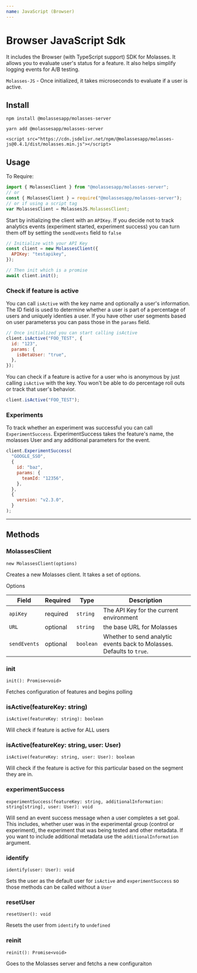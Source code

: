 ```yaml
---
name: JavaScript (Browser)
---
```



# Browser JavaScript Sdk

It includes the Browser (with TypeScript support) SDK for Molasses. It allows you to evaluate user's status for a feature. It also helps simplify logging events for A/B testing.

`Molasses-JS` - Once initialized, it takes microseconds to evaluate if a user is active.

## Install

```
npm install @molassesapp/molasses-server

yarn add @molassesapp/molasses-server

<script src="https://cdn.jsdelivr.net/npm/@molassesapp/molasses-js@0.4.1/dist/molasses.min.js"></script>
```

## Usage

To Require:

```js
import { MolassesClient } from "@molassesapp/molasses-server";
// or
const { MolassesClient } = require("@molassesapp/molasses-server");
// or if using a script tag
var MolassesClient = MolassesJS.MolassesClient;
```

Start by initializing the client with an `APIKey`. If you decide not to track analytics events (experiment started, experiment success) you can turn them off by setting the `sendEvents` field to `false`

```js
// Initialize with your API Key
const client = new MolassesClient({
  APIKey: "testapikey",
});

// Then init which is a promise
await client.init();
```

### Check if feature is active

You can call `isActive` with the key name and optionally a user's information. The ID field is used to determine whether a user is part of a percentage of users and uniquely identies a user. If you have other user segments based on user parameterss you can pass those in the `params` field.

```js
// Once initialized you can start calling isActive
client.isActive("FOO_TEST", {
  id: "123",
  params: {
    isBetaUser: "true",
  },
});
```

You can check if a feature is active for a user who is anonymous by just calling `isActive` with the key. You won't be able to do percentage roll outs or track that user's behavior.

```js
client.isActive("FOO_TEST");
```

### Experiments

To track whether an experiment was successful you can call `ExperimentSuccess`. ExperimentSuccess takes the feature's name, the molasses User and any additional parameters for the event.

```js
client.ExperimentSuccess(
  "GOOGLE_SSO",
  {
    id: "baz",
    params: {
      teamId: "12356",
    },
  },
  {
    version: "v2.3.0",
  }
);
```

---

## Methods

### MolassesClient

`new MolassesClient(options)`

Creates a new Molasses client. It takes a set of options.

Options

| Field        | Required | Type      | Description                                                           |
| ------------ | -------- | --------- | --------------------------------------------------------------------- |
| `apiKey`     | required | `string`  | The API Key for the current environment                               |
| `URL`        | optional | `string`  | the base URL for Molasses                                             |
| `sendEvents` | optional | `boolean` | Whether to send analytic events back to Molasses. Defaults to `true`. |

### init

`init(): Promise<void>`

Fetches configuration of features and begins polling

### isActive(featureKey: string)

`isActive(featureKey: string): boolean`

Will check if feature is active for ALL users

### isActive(featureKey: string, user: User)

`isActive(featureKey: string, user: User): boolean`

Will check if the feature is active for this particular based on the segment they are in.

### experimentSuccess

`experimentSuccess(featureKey: string, additionalInformation: string[string], user: User): void`

Will send an event success message when a user completes a set goal. This includes, whether user was in the experimental group (control or experiment), the experiment that was being tested and other metadata. If you want to include additional metadata use the `additionalInformation` argument.

### identify

`identify(user: User): void`

Sets the user as the default user for `isActive` and `experimentSuccess` so those methods can be called without a `User`

### resetUser

`resetUser(): void`

Resets the user from `identify` to `undefined`

### reinit

`reinit(): Promise<void>`

Goes to the Molasses server and fetchs a new configuraiton
